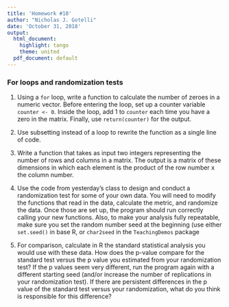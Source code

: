 ```yaml
---
title: 'Homework #10'
author: "Nicholas J. Gotelli"
date: 'October 31, 2018'
output:
  html_document:
    highlight: tango
    theme: united
  pdf_document: default
---
```


### For loops and randomization tests


1. Using a `for` loop, write a function to calculate the number of zeroes in a numeric vector. Before entering the loop, set up a counter variable `counter <- 0`. Inside the loop, add 1 to `counter` each time you have a zero in the matrix. Finally, use `return(counter)` for the output.

2. Use subsetting instead of a loop to rewrite the function as a single line of code.

3. Write a function that takes as input two integers representing the number of rows and columns in a matrix. The output is a matrix of these dimensions in which each element is the product of the row number x the column number.

4. Use the code from yesterday's class to design and conduct a randomization test for some of your own data. You will need to modify the functions that read in the data, calculate the metric, and randomize the data. Once those are set up, the program should run correctly calling your new functions. Also, to make your analysis fully repeatable, make sure you set the random number seed at the beginning (use either `set.seed()` in base R, or `char2seed` in the `TeachingDemos` package

5. For comparison, calculate in R the standard statistical analysis you would use with these data. How does the p-value compare for the standard test versus the p value you estimated from your randomization test? If the p values seem very different, run the program again with a different starting seed (and/or increase the number of replications in your randomization test). If there are persistent differences in the p value of the standard test versus your randomization, what do you think is responsible for this difference?

